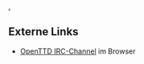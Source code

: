 [[en/Darkside/Sandbox|.]]
== Externe Links ==
* [irc://irc.oftc.net/openttd OpenTTD IRC-Channel] im Browser